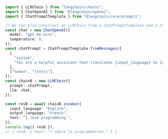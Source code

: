```typescript
import { LLMChain } from "langchain/chains";
import { ChatOpenAI } from "@langchain/openai";
import { ChatPromptTemplate } from "@langchain/core/prompts";

// We can also construct an LLMChain from a ChatPromptTemplate and a chat model.
const chat = new ChatOpenAI({
  model: "gpt-4o-mini",
  temperature: 0,
});
const chatPrompt = ChatPromptTemplate.fromMessages([
  [
    "system",
    "You are a helpful assistant that translates {input_language} to {output_language}.",
  ],
  ["human", "{text}"],
]);
const chainB = new LLMChain({
  prompt: chatPrompt,
  llm: chat,
});

const resB = await chainB.invoke({
  input_language: "English",
  output_language: "French",
  text: "I love programming.",
});
console.log({ resB });
// { resB: { text: "J'adore la programmation." } }
```
